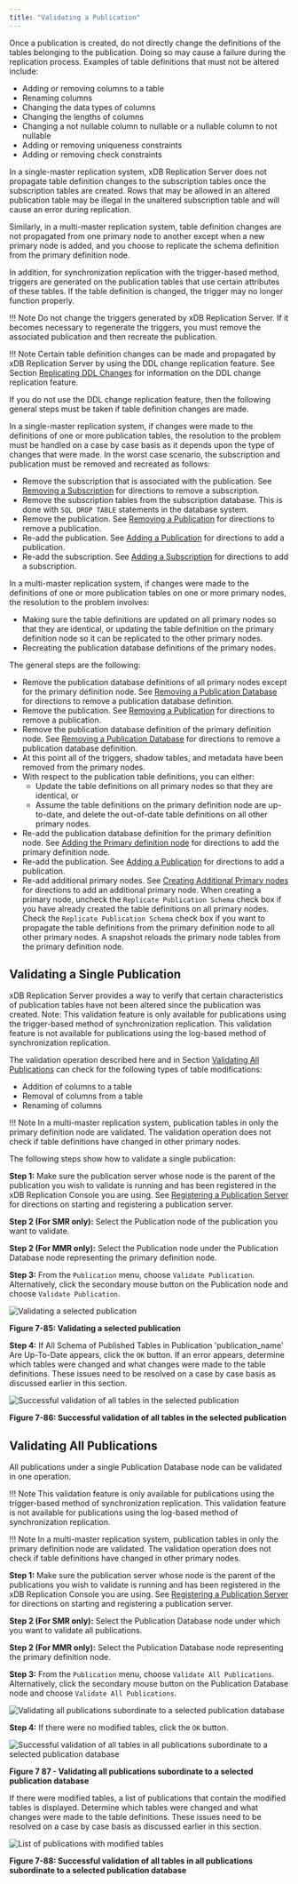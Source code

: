 ```yaml
---
title: "Validating a Publication"
---
```


<div id="validating_publication" class="registered_link"></div>

Once a publication is created, do not directly change the definitions of the tables belonging to the publication. Doing so may cause a failure during the replication process. Examples of table definitions that must not be altered include:

-   Adding or removing columns to a table
-   Renaming columns
-   Changing the data types of columns
-   Changing the lengths of columns
-   Changing a not nullable column to nullable or a nullable column to not nullable
-   Adding or removing uniqueness constraints
-   Adding or removing check constraints

In a single-master replication system, xDB Replication Server does not propagate table definition changes to the subscription tables once the subscription tables are created. Rows that may be allowed in an altered publication table may be illegal in the unaltered subscription table and will cause an error during replication.

Similarly, in a multi-master replication system, table definition changes are not propagated from one primary node to another except when a new primary node is added, and you choose to replicate the schema definition from the primary definition node.

In addition, for synchronization replication with the trigger-based method, triggers are generated on the publication tables that use certain attributes of these tables. If the table definition is changed, the trigger may no longer function properly.

!!! Note
    Do not change the triggers generated by xDB Replication Server. If it becomes necessary to regenerate the triggers, you must remove the associated publication and then recreate the publication.

!!! Note
    Certain table definition changes can be made and propagated by xDB Replication Server by using the DDL change replication feature. See Section [Replicating DDL Changes](../08_replicating_ddl_changes/#replicating_ddl_changes) for information on the DDL change replication feature.

If you do not use the DDL change replication feature, then the following general steps must be taken if table definition changes are made.

In a single-master replication system, if changes were made to the definitions of one or more publication tables, the resolution to the problem must be handled on a case by case basis as it depends upon the type of changes that were made. In the worst case scenario, the subscription and publication must be removed and recreated as follows:

-   Remove the subscription that is associated with the publication. See [Removing a Subscription](../../05_smr_operation/05_managing_subscription/05_removing_subscription/#removing_subscription) for directions to remove a subscription.
-   Remove the subscription tables from the subscription database. This is done with `SQL DROP TABLE` statements in the database system.
-   Remove the publication. See [Removing a Publication](06_removing_pub/#removing_pub) for directions to remove a publication.
-   Re-add the publication. See [Adding a Publication](../../05_smr_operation/02_creating_publication/03_adding_publication/#adding_publication) for directions to add a publication.
-   Re-add the subscription. See [Adding a Subscription](../../05_smr_operation/03_creating_subscription/03_adding_subscription/#adding_subscription) for directions to add a subscription.

In a multi-master replication system, if changes were made to the definitions of one or more publication tables on one or more primary nodes, the resolution to the problem involves:

-   Making sure the table definitions are updated on all primary nodes so that they are identical, or updating the table definition on the primary definition node so it can be replicated to the other primary nodes.
-   Recreating the publication database definitions of the primary nodes.

The general steps are the following:

-   Remove the publication database definitions of all primary nodes except for the primary definition node. See [Removing a Publication Database](07_removing_pub_database/#removing_pub_database) for directions to remove a publication database definition.
-   Remove the publication. See [Removing a Publication](06_removing_pub/#removing_pub) for directions to remove a publication.
-   Remove the publication database definition of the primary definition node. See [Removing a Publication Database](07_removing_pub_database/#removing_pub_database) for directions to remove a publication database definition.
-   At this point all of the triggers, shadow tables, and metadata have been removed from the primary nodes.
-   With respect to the publication table definitions, you can either: 
    - Update the table definitions on all primary nodes so that they are identical, or 
    - Assume the table definitions on the primary definition node are up-to-date, and delete the out-of-date table definitions on all other primary nodes.
-   Re-add the publication database definition for the primary definition node. See [Adding the Primary definition node](../../06_mmr_operation/02_creating_publication_mmr/#adding_pdn) for directions to add the primary definition node.
-   Re-add the publication. See [Adding a Publication](../../06_mmr_operation/02_creating_publication_mmr/#add_pub_mmr) for directions to add a publication.
-   Re-add additional primary nodes. See [Creating Additional Primary nodes](../../06_mmr_operation/03_creating_primary_nodes/#creating_primary_nodes) for directions to add an additional primary node. When creating a primary node, uncheck the `Replicate Publication Schema` check box if you have already created the table definitions on all primary nodes. Check the `Replicate Publication Schema` check box if you want to propagate the table definitions from the primary definition node to all other primary nodes. A snapshot reloads the primary node tables from the primary definition node.

## Validating a Single Publication

xDB Replication Server provides a way to verify that certain characteristics of publication tables have not been altered since the publication was created. Note: This validation feature is only available for publications using the trigger-based method of synchronization replication. This validation feature is not available for publications using the log-based method of synchronization replication.

The validation operation described here and in Section [Validating All Publications](#validate_all_pub) can check for the following types of table modifications:

-   Addition of columns to a table
-   Removal of columns from a table
-   Renaming of columns

!!! Note
    In a multi-master replication system, publication tables in only the primary definition node are validated. The validation operation does not check if table definitions have changed in other primary nodes.

The following steps show how to validate a single publication:

**Step 1:** Make sure the publication server whose node is the parent of the publication you wish to validate is running and has been registered in the xDB Replication Console you are using. See [Registering a Publication Server](../../05_smr_operation/02_creating_publication/01_registering_publication_server/#registering_publication_server) for directions on starting and registering a publication server.

**Step 2 (For SMR only):** Select the Publication node of the publication you want to validate.

**Step 2 (For MMR only):** Select the Publication node under the Publication Database node representing the primary definition node.

**Step 3:** From the `Publication` menu, choose `Validate Publication`. Alternatively, click the secondary mouse button on the Publication node and choose `Validate Publication`.

![Validating a selected publication](../../images/image263.png)

**Figure 7-85: Validating a selected publication**

**Step 4:** If All Schema of Published Tables in Publication 'publication_name' Are Up-To-Date appears, click the `OK` button. If an error appears, determine which tables were changed and what changes were made to the table definitions. These issues need to be resolved on a case by case basis as discussed earlier in this section.

![Successful validation of all tables in the selected publication](../../images/image264.png)

**Figure 7-86: Successful validation of all tables in the selected publication**

<div id="validate_all_pub" class="registered_link"></div>

## Validating All Publications

All publications under a single Publication Database node can be validated in one operation.

!!! Note
    This validation feature is only available for publications using the trigger-based method of synchronization replication. This validation feature is not available for publications using the log-based method of synchronization replication.

!!! Note
    In a multi-master replication system, publication tables in only the primary definition node are validated. The validation operation does not check if table definitions have changed in other primary nodes.

**Step 1:** Make sure the publication server whose node is the parent of the publications you wish to validate is running and has been registered in the xDB Replication Console you are using. See [Registering a Publication Server](../../05_smr_operation/02_creating_publication/01_registering_publication_server/#registering_publication_server) for directions on starting and registering a publication server.

**Step 2 (For SMR only):** Select the Publication Database node under which you want to validate all publications.

**Step 2 (For MMR only):** Select the Publication Database node representing the primary definition node.

**Step 3:** From the `Publication` menu, choose `Validate All Publications`. Alternatively, click the secondary mouse button on the Publication Database node and choose `Validate All Publications`.

![Validating all publications subordinate to a selected publication database](../../images/image265.png)

**Step 4:** If there were no modified tables, click the `OK` button.

![Successful validation of all tables in all publications subordinate to a selected publication database](../../images/image266.png)

**Figure 7 87 - Validating all publications subordinate to a selected publication database**

If there were modified tables, a list of publications that contain the modified tables is displayed. Determine which tables were changed and what changes were made to the table definitions. These issues need to be resolved on a case by case basis as discussed earlier in this section.

![List of publications with modified tables](../../images/image267.png)

**Figure 7-88: Successful validation of all tables in all publications subordinate to a selected publication database**
